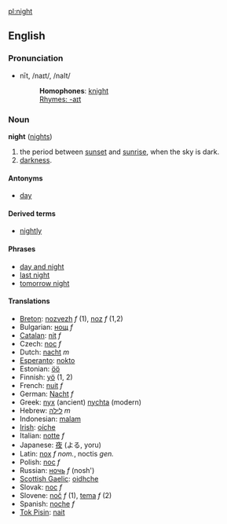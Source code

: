 [[pl:night]]
==English==
===Pronunciation===
*nīt, /naɪt/, /naIt/
*:'''Homophones''': [[knight]]
*:[[Rhymes:English:-aɪt|Rhymes: -aɪt]]

===Noun===
'''night''' ([[nights]])

#the period between [[sunset]] and [[sunrise]], when the sky is dark.
#[[darkness]].

====Antonyms====
*[[day]]

==== Derived terms ====
*[[nightly]]

==== Phrases ====
*[[day and night]]
*[[last night]]
*[[tomorrow night]]

====Translations====
*[[Breton]]: [[nozvezh]] ''f'' (1), [[noz]] ''f'' (1,2)
*Bulgarian: [[нощ]] ''f''
*[[Catalan]]: [[nit]] ''f''
*Czech: [[noc]] ''f''
*Dutch: [[nacht]] ''m''
*[[Esperanto]]: [[nokto]]
*Estonian: [[öö]]
*Finnish: [[yö]] (1, 2)
*French: [[nuit]] ''f''
*German: [[Nacht]] ''f''
*Greek: [[nyx]] (ancient) [[nychta]] (modern)
*Hebrew: [[לילה]] ''m''
*Indonesian: [[malam]]
*[[Irish]]: [[oíche]]
*Italian: [[notte]] ''f''
*Japanese: [[夜]] (よる, yoru)
*Latin: [[nox]] ''f nom.'', noctis ''gen.''
*Polish: [[noc]] ''f''
*Russian: [[ночь]] ''f'' (nosh')
*[[Scottish Gaelic]]: [[oidhche]]
*Slovak: [[noc]] ''f''
*Slovene: [[noč]] ''f'' (1), [[tema]] ''f'' (2)
*Spanish: [[noche]] ''f''
*[[Tok Pisin]]: [[nait]]